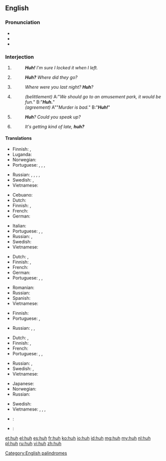 {{also|hūh}}
==English==

===Pronunciation===
* {{IPA|/hʌ̃/}}
* {{audio|en-us-huh.ogg|Audio (US)}}
* {{rhymes|ʌ}}

===Interjection===
{{en-interj}}

# {{context|with falling pitch|lang=en}} {{non-gloss definition|used to express [[amusement]] or subtle [[surprise]].}}
#: '''''Huh!''' I'm sure I locked it when I left.''
# {{non-gloss definition|Used to express [[doubt]] or [[confusion]].}}
#: '''''Huh?''' Where did they go?''
# {{context|with rising pitch|lang=en}} {{non-gloss definition|Used to [[reinforce]] a [[question]].}}
#: ''Where were you last night? '''Huh'''?''
# {{rft-sense}} {{context|slang|with falling pitch|lang=en}} {{non-gloss definition|Used either to [[belittle]] the issuer of a statement/question, or [[sarcasm|sarcastically]] to indicate utter agreement, and that the statement being responded to is an extreme [[understatement]]. The intonation is changed to distinguish between the two meanings - implied [[dullness]] for belittlement, and [[feigned]] [[surprise]] for utter agreement.}}
#: ''(belittlement)'' A:"''We should go to an amusement park, it would be fun.''" B:"'''''Huh.'''''"
#: ''(agreement)'' A""''Murder is bad.''" B:"'''''Huh!'''''"
# {{context|informal|with rising pitch|lang=en}} {{non-gloss definition|Used to indicate that one did not hear what was said.}}
#: '''''Huh'''? Could you speak up?''
# {{context|informal|with falling pitch|lang=en}} {{non-gloss definition|Used to create a [[tag question]].}}
#: ''It's getting kind of late, '''huh?'''''

====Translations====
{{trans-top|to express amusement or subtle surprise}}
* Finnish: {{t+|fi|häh}}, {{t+|fi|höh}}
* Luganda: {{tø|lg|eh eh}}
* Norwegian: {{t+|no|hva}}
* Portuguese: {{t-|pt|puxa}}, {{t-|pt|eta}}, {{t-|pt|eita}}, {{t+|pt|caramba}}
{{trans-mid}}
* Russian: {{t|ru|а|sc=Cyrl}}, {{t|ru|что|tr=što|sc=Cyrl}}, {{t|ru|да|sc=Cyrl}}, {{t|ru|[[да]] [[ну]]|sc=Cyrl}} {{qualifier|in questions}}, {{t|ru|ха|sc=Cyrl}} {{qualifier|in statements}}
* Swedish: {{t+|sv|vad}}, {{t-|sv|vad nu}}
* Vietnamese: {{t+|vi|ủa}}
{{trans-bottom}}

{{trans-top|expressing doubt or confusion}}
* Cebuano: {{tø|ceb|ha}}
* Dutch: {{t+|nl|hè}}
* Finnish: {{t+|fi|häh}}, {{t+|fi|höh}}
* French: {{t+|fr|hein}}
* German: {{t-|de|häh}}
{{trans-mid}}
* Italian: {{t-|it|eh}}
* Portuguese: {{t|pt|ué}}, {{t+|pt|como}}, {{t-|pt|hã}}
* Russian: {{t|ru|а|sc=Cyrl}}, {{t|ru|да|sc=Cyrl}} {{qualifier|with special intonation}}
* Swedish: {{t+|sv|vad}}
* Vietnamese: {{t+|vi|ủa}}
{{trans-bottom}}

{{trans-top|to reinforce a question}}
* Dutch: {{t+|nl|hè}}, {{t+|nl|nou}}
* Finnish: {{t|fi|täh}}, {{t|fi|mitä}}
* French: {{t+|fr|hein}}
* German: {{t+|de|hä?}}
* Portuguese: {{t|pt|hein}}, {{t|pt|hã}}, {{t+|pt|hein}}
{{trans-mid}}
* Romanian: {{t+|ro|a}}
* Russian: {{t+|ru|а}}
* Spanish: {{t+|es|eh}}
* Vietnamese: {{t+|vi|hả}}
{{trans-bottom}}

{{trans-top|"I know, huh" what huh}}
* Finnish: {{t+|fi|joo}}
* Portuguese: {{t|pt|dã}}, {{t|pt|não brinca}}
{{trans-mid}}
* Russian: {{t|ru|да|sc=Cyrl}}, {{t|ru|угу|tr=ugú, uhú|sc=Cyrl}} {{qualifier|first meaning}}, {{t|ru|ага|tr=agá, ahá|sc=Cyrl}} {{qualifier|both meanings}}
{{trans-bottom}}

{{trans-top|to indicate that one didn't hear}}
* Dutch: {{t+|nl|hè}}, {{t+|nl|wat}}
* Finnish: {{t|fi|häh}}, {{t|fi|täh}}
* French: {{t+|fr|hein}}
* Portuguese: {{t|pt|hã}}, {{t|pt|hem}}, {{t+|pt|como}}
{{trans-mid}}
* Russian: {{t|ru|что|tr=što|sc=Cyrl}}, {{t+|ru|эй}}
* Swedish: {{t+|sv|vad}}, {{t-|sv|hur sa}}
* Vietnamese: {{t-|vi|cái gì}}
{{trans-bottom}}

{{trans-top|tag question}}
* Japanese: {{t+|ja|ね|tr=ne|sc=Jpan}}
* Norwegian: {{t-|no|eller hva}}
* Russian: {{t|ru|а|sc=Cyrl}}
{{trans-mid}}
* Swedish: {{t-|sv|eller hur}}
* Vietnamese: {{t+|vi|nhỉ}}, {{t+|vi|nhể}}, {{t+|vi|nhở}}, {{t|vi|à}}
{{trans-bottom}}

{{checktrans-top}}
* {{ttbc|chr}}: {{t|chr|hv}} <!-- wrong script, it seems, should be Cher -->
* {{ttbc|vi}}: {{qualifier|3}} {{t|vi|a!}} <!-- was "[[a|a!]]" - assumed inflected form or vocalised spelling; please verify if linking is acceptable. see [[User:Kephir/gadgets/xte#Translation_fixing]] -->
{{trans-bottom}}

[[Category:English palindromes]]

[[et:huh]]
[[el:huh]]
[[es:huh]]
[[fr:huh]]
[[ko:huh]]
[[io:huh]]
[[id:huh]]
[[mg:huh]]
[[my:huh]]
[[nl:huh]]
[[pl:huh]]
[[ru:huh]]
[[vi:huh]]
[[zh:huh]]